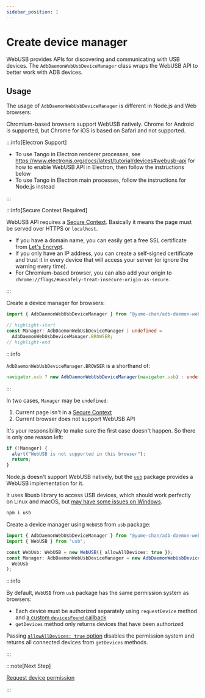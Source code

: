 ---
sidebar_position: 1
---


# Create device manager

WebUSB provides APIs for discovering and communicating with USB devices. The `AdbDaemonWebUsbDeviceManager` class wraps the WebUSB API to better work with ADB devices.

## Usage

The usage of `AdbDaemonWebUsbDeviceManager` is different in Node.js and Web browsers:

<Tabs className="runtime-tabs" groupId="runtime">
<TabItem value="web" label="Web">

Chromium-based browsers support WebUSB natively. Chrome for Android is supported, but Chrome for iOS is based on Safari and not supported.

<CanIUse feature="webusb" />

:::info[Electron Support]

- To use Tango in Electron renderer processes, see https://www.electronjs.org/docs/latest/tutorial/devices#webusb-api for how to enable WebUSB API in Electron, then follow the instructions below
- To use Tango in Electron main processes, follow the instructions for Node.js instead

:::

:::info[Secure Context Required]

WebUSB API requires a [Secure Context](https://developer.mozilla.org/en-US/docs/Web/Security/Secure_Contexts). Basically it means the page must be served over HTTPS or `localhost`.

- If you have a domain name, you can easily get a free SSL certificate from [Let's Encrypt](https://letsencrypt.org/).
- If you only have an IP address, you can create a self-signed certificate and trust it in every device that will access your server (or ignore the warning every time).
- For Chromium-based browser, you can also add your origin to `chrome://flags/#unsafely-treat-insecure-origin-as-secure`.

:::

Create a device manager for browsers:

```ts transpile
import { AdbDaemonWebUsbDeviceManager } from "@yume-chan/adb-daemon-webusb";

// highlight-start
const Manager: AdbDaemonWebUsbDeviceManager | undefined =
  AdbDaemonWebUsbDeviceManager.BROWSER;
// highlight-end
```

:::info

`AdbDaemonWebUsbDeviceManager.BROWSER` is a shorthand of:

```ts
navigator.usb ? new AdbDaemonWebUsbDeviceManager(navigator.usb) : undefined;
```

:::

In two cases, `Manager` may be `undefined`:

1. Current page isn't in a [Secure Context](https://developer.mozilla.org/en-US/docs/Web/Security/Secure_Contexts)
1. Current browser does not support WebUSB API

It's your responsibility to make sure the first case doesn't happen. So there is only one reason left:

```ts transpile
if (!Manager) {
  alert("WebUSB is not supported in this browser");
  return;
}
```

</TabItem>
<TabItem value="node" label="Node.js">

Node.js doesn't support WebUSB natively, but the [`usb`](https://www.npmjs.com/package/usb) package provides a WebUSB implementation for it.

It uses libusb library to access USB devices, which should work perfectly on Linux and macOS, but [may have some issues on Windows](https://github.com/node-usb/node-usb?tab=readme-ov-file#windows).

```sh npm2yarn
npm i usb
```

Create a device manager using `WebUSB` from `usb` package:

```ts transpile
import { AdbDaemonWebUsbDeviceManager } from "@yume-chan/adb-daemon-webusb";
import { WebUSB } from "usb";

const WebUsb: WebUSB = new WebUSB({ allowAllDevices: true });
const Manager: AdbDaemonWebUsbDeviceManager = new AdbDaemonWebUsbDeviceManager(
  WebUsb
);
```

:::info

By default, `WebUSB` from `usb` package has the same permission system as browsers:

- Each device must be authorized separately using `requestDevice` method and [a custom `devicesFound` callback](https://github.com/node-usb/node-usb?tab=readme-ov-file#use-webusb-approach-to-find-a-device-with-custom-selection-method)
- `getDevices` method only returns devices that have been authorized

Passing [`allowAllDevices: true` option](https://github.com/node-usb/node-usb?tab=readme-ov-file#use-webusb-approach-to-list-all-devices) disables the permission system and returns all connected devices from `getDevices` methods.

:::

</TabItem>
</Tabs>

:::note[Next Step]

[Request device permission](./request-device.mdx)

:::
